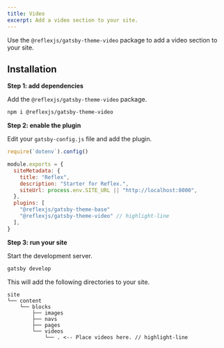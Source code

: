 ```yaml
---
title: Video
excerpt: Add a video section to your site.
---
```


Use the `@reflexjs/gatsby-theme-video` package to add a video section to your site.

## Installation

**Step 1: add dependencies**

Add the `@reflexjs/gatsby-theme-video` package.

```sh
npm i @reflexjs/gatsby-theme-video
```

**Step 2: enable the plugin**

Edit your `gatsby-config.js` file and add the plugin.

```js title=gatsby-config.js
require(`dotenv`).config()

module.exports = {
  siteMetadata: {
    title: "Reflex",
    description: "Starter for Reflex.",
    siteUrl: process.env.SITE_URL || "http://localhost:8000",
  },
  plugins: [
    "@reflexjs/gatsby-theme-base"
    "@reflexjs/gatsby-theme-video" // highlight-line
  ],
}
```

**Step 3: run your site**

Start the development server.

```sh
gatsby develop
```

This will add the following directories to your site.

```
site
└── content
    └── blocks
        ├── images
        ├── navs
        ├── pages
        └── videos
            └── . <-- Place videos here. // highlight-line
```
